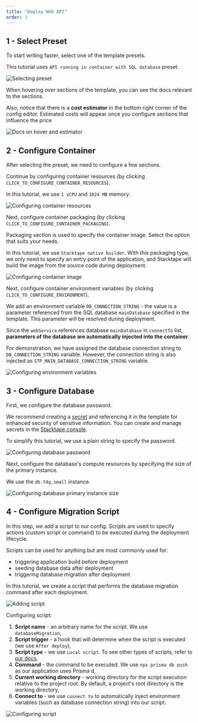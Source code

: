 ```yaml
---
title: "Deploy Web API"
order: 1
---
```


## 1 - Select Preset

To start writing faster, select one of the template presets.

This tutorial uses `API running in container with SQL database` preset.

![Selecting preset](../static/getting-started/first-deploy/docs5.2.png)

When hovering over sections of the template, you can see the docs relevant to the sections.

Also, notice that there is a **cost estimator** in the bottom right corner of the config editor. Estimated costs will
appear once you configure sections that influence the price

![Docs on hover and estimator](../static/getting-started/first-deploy/docs6.1.png)

## 2 - Configure Container

After selecting the preset, we need to configure a few sections.

Continue by configuring container resources (by clicking `CLICK_TO_CONFIGURE_CONTAINER_RESOURCES`).

In this tutorial, we use `1 vCPU` and `1024 MB` memory.

![Configuring container resources](../static/getting-started/first-deploy/docs7.png)

Next, configure container packaging (by clicking `CLICK_TO_CONFIGURE_CONTAINER_PACKAGING`).

Packaging section is used to specify the container image. Select the option that suits your needs.

In this tutorial, we use `Stacktape native builder`. With this packaging type, we only need to specify an entry point of
the application, and Stacktape will build the image from the source code during deployment.

![Configuring container image](../static/getting-started/first-deploy/docs8.png)

Next, configure container environment variables (by clicking `CLICK_TO_CONFIGURE_ENVIRONMENT`).

We add an environment variable `DB_CONNECTION_STRING` - the value is a parameter referenced from the SQL database
`mainDatabase` specified in the template. This parameter will be resolved during deployment.

<Info>

Since the `webService` references database `mainDatabase` in `connectTo` list, **parameters of the database are
automatically injected into the container**.

For demonstration, we have assigned the database connection string to `DB_CONNECTION_STRING` variable. However, the
connection string is also injected as `STP_MAIN_DATABASE_CONNECTION_STRING` variable.

</Info>

![Configuring environment variables](../static/getting-started/first-deploy/docs9.png)

## 3 - Configure Database

First, we configure the database password.

We recommend creating a [secret](https://docs.stacktape.com/security-resources/secrets/) and referencing it in the
template for enhanced security of sensitive information. You can create and manage secrets in the
[Stacktape console](https://console.stacktape.com/secrets).

To simplify this tutorial, we use a plain string to specify the password.

![Configuring database password](../static/getting-started/first-deploy/docs10.png)

Next, configure the database's compute resources by specifying the size of the primary instance.

We use the `db.t4g.small` instance.

![Configuring database primary instance size](../static/getting-started/first-deploy/docs11.png)

## 4 - Configure Migration Script

In this step, we add a script to our config. Scripts are used to specify actions (custom script or command) to be
executed during the deployment lifecycle.

Scripts can be used for anything but are most commonly used for:

- triggering application build before deployment
- seeding database data after deployment
- triggering database migration after deployment

In this tutorial, we create a script that performs the database migration command after each deployment.

![Adding script](../static/getting-started/first-deploy/docs18.1.png)

Configuring script:

1. **Script name** - an arbitrary name for the script. We use `databaseMigration`,
2. **Script trigger** - a hook that will determine when the script is executed (we use `After deploy`),
3. **Script type** - we use `Local script`. To see other types of scripts, refer to
   [our docs](https://docs.stacktape.com/configuration/scripts/),
4. **Command** - the command to be executed. We use `npx prisma db push` as our application uses Prisma d,
5. **Current working directory** - working directory for the script execution relative to the project root. By default,
   a project's root directory is the working directory,
6. **Connect to** - we use `connect to` to automatically inject environment variables (such as database connection
   string) into our script.

![Configuring script](../static/getting-started/first-deploy/docs19.png)
